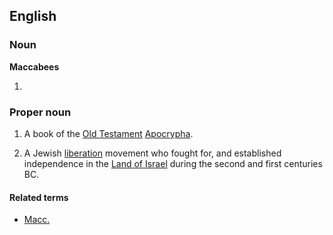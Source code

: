==English==
{{wikipedia}}
{{book of the Bible|Books of the Maccabees}}

===Noun===
'''Maccabees'''

# {{plural of|Maccabee}}

===Proper noun===
{{en-proper-noun}}
# {{biblical}}  A book of the [[Old Testament]] [[Apocrypha]].
# {{history}} A Jewish [[liberation]] movement who fought for, and established independence in the [[Land of Israel]] during the second and first centuries BC.

====Related terms====
*[[Macc.]]